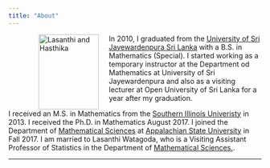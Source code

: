 ```yaml
---
title: "About"
---
```



<figure>

<img src="./images/lasNhas.jpg" alt="Lasanthi and Hasthika" align="left" hspace="20" style="width:120px;height:150px;">
</figure>


In 2010, I graduated from the [University of Sri Jayewardenpura Sri Lanka](http://www.sjp.ac.lk/) with a B.S. in Mathematics (Special).  I started working as a temporary instructor at the Department od Mathematics at University of Sri Jayewardenpura and also as a visiting lecturer at Open University of Sri Lanka for a year after my graduation.

I received an M.S. in Mathematics from the [Southern Illinois Univeristy](http://www.siu.edu) in 2013. I received the Ph.D. in Mathematics August 2017.  I joined the Department of [Mathematical Sciences](http://www.mathsci.appstate.edu) at [Appalachian State University](http://appstate.edu) in Fall 2017. I am married to Lasanthi Watagoda, who is a Visiting Assistant Professor of Statistics in the Department of [Mathematical Sciences.](http://www.mathsci.appstate.edu).


* * * 
